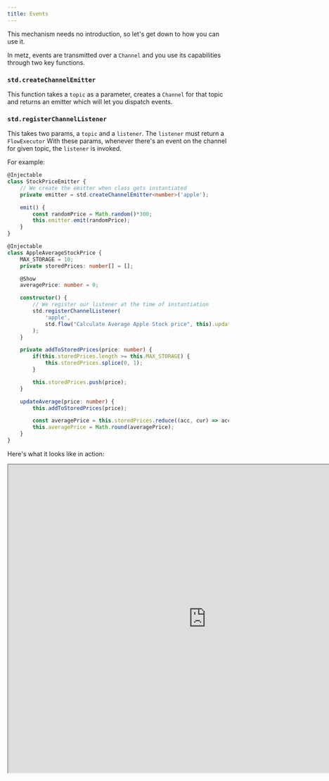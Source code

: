 ```yaml
---
title: Events
---
```


This mechanism needs no introduction, so let's get down to how you can use it.

In metz, events are transmitted over a `Channel` and you use its capabilities through two key functions.

### `std.createChannelEmitter`
This function takes a `topic` as a parameter, creates a `Channel` for that topic and returns an emitter
which will let you dispatch events.

### `std.registerChannelListener`
This takes two params, a `topic` and a `listener`. The `listener` must return a `FlowExecutor`
With these params, whenever there's an event
on the channel for given topic, the `listener` is invoked.

For example:
```typescript
@Injectable
class StockPriceEmitter {
	// We create the emitter when class gets instantiated
	private emitter = std.createChannelEmitter<number>('apple');

	emit() {
		const randomPrice = Math.random()*300;
		this.emitter.emit(randomPrice);
	}
}

@Injectable
class AppleAverageStockPrice {
	MAX_STORAGE = 10;
	private storedPrices: number[] = [];

	@Show
	averagePrice: number = 0;

	constructor() {
		// We register our listener at the time of instantiation
		std.registerChannelListener(
			'apple',
			std.flow("Calculate Average Apple Stock price", this).updateAverage,
		);
	}

	private addToStoredPrices(price: number) {
		if(this.storedPrices.length >= this.MAX_STORAGE) {
			this.storedPrices.splice(0, 1);
		}

		this.storedPrices.push(price);
	}

	updateAverage(price: number) {
		this.addToStoredPrices(price);

		const averagePrice = this.storedPrices.reduce((acc, cur) => acc+cur, 0) / this.storedPrices.length;
		this.averagePrice = Math.round(averagePrice);
	}
}
```

Here's what it looks like in action:
<Frame>
    <iframe width="900px" height="700px" src="https://app.metz.sh/play/0d0b90bfe8f0411dbde9f59071927be9?minimal=true" />
</Frame>
Play with the code [here](https://app.metz.sh/try?templateId=7).

<br/>
And with that, we have covered all about asynchronous operations that metz has to offer.

<br/>
Along the way we also learnt everything about designing systems in metz.
<br/>But does it look pretty? How does one get those icons? Also, how are we able to show data?

Let's answer that in the next section!
